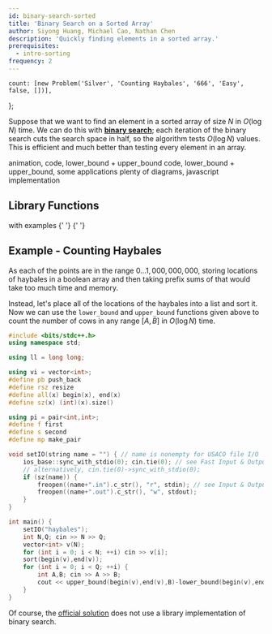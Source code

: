 ```yaml
---
id: binary-search-sorted
title: 'Binary Search on a Sorted Array'
author: Siyong Huang, Michael Cao, Nathan Chen
description: 'Quickly finding elements in a sorted array.'
prerequisites:
  - intro-sorting
frequency: 2
---
```



	count: [new Problem('Silver', 'Counting Haybales', '666', 'Easy', false, [])],
};

<!-- 	bubble: [
		new Problem(
			'HR',
			'Bubble Sort',
			'https://www.hackerrank.com/challenges/ctci-bubble-sort/problem',
			'Easy',
			false,
			[],
			'O(N^2)'
		),
		new Problem('Silver', 'Out of Sorts', '834', 'Very Hard', false, []),
	], -->

Suppose that we want to find an element in a sorted array of size $N$ in $O(\log N)$ time. We can do this with [**binary search**](https://en.wikipedia.org/wiki/Binary_search_algorithm); each iteration of the binary search cuts the search space in half, so the algorithm tests $O(\log N)$ values. This is efficient and much better than testing every element in an array.

<Resources>
	<Resource source="CSA" title="Binary Search" url="binary_search" starred>
		animation, code, lower_bound + upper_bound
	</Resource>
	<Resource source="CPH" title="3.3 - Binary Search" starred>
		code, lower_bound + upper_bound, some applications
	</Resource>
	<Resource
		source="KA@KhanAcademy"
		title="Binary Search"
		url="https://www.khanacademy.org/computing/computer-science/algorithms/binary-search/a/binary-search"
	>
		plenty of diagrams, javascript implementation
	</Resource>
</Resources>

<!-- 	<Resource source="GFG" title="Binary Search" url="binary-search"></Resource> -->

## Library Functions

<LanguageSection>

<CPPSection>

<Resources>
	<Resource
		source="CPP"
		url="http://www.cplusplus.com/reference/algorithm/lower_bound/"
		title="lower_bound, upper_bound"
		starred
	>
		with examples
	</Resource>
</Resources>

</CPPSection>

<JavaSection>

<Resources>
	<Resource
		source="JAVA"
		url="https://docs.oracle.com/javase/7/docs/api/java/util/Arrays.html#binarySearch(int[],%20int)"
		title="Arrays.binarySearch"
	>
		{' '}
	</Resource>
	<Resource
		source="JAVA"
		url="https://docs.oracle.com/javase/7/docs/api/java/util/Collections.html#binarySearch(java.util.List,%20T)"
		title="Collections.binarySearch"
	>
		{' '}
	</Resource>
</Resources>

</JavaSection>

</LanguageSection>

<!-- ## Coordinate Compression

A related topic is **coordinate compression**, which takes some points and reassigns them to remove wasted space. -->

## Example - Counting Haybales

<FocusProblem problem={problems.count[0]} />

<!-- > Farmer John has just arranged his $N$ haybales $(1\le N \le 100,000)$ at various points along the one-dimensional road running across his farm. To make sure they are spaced out appropriately, please help him answer $Q$ queries ($1 \le Q \le 100,000$), each asking for the number of haybales within a specific interval along the road. -->

As each of the points are in the range $0 \ldots 1,000,000,000$, storing locations of haybales in a boolean array and then taking prefix sums of that would take too much time and memory.

Instead, let's place all of the locations of the haybales into a list and sort it. Now we can use the `lower_bound` and `upper_bound` functions given above to count the number of cows in any range $[A,B]$ in $O(\log N)$ time.

<LanguageSection>

<CPPSection>

```cpp
#include <bits/stdc++.h>
using namespace std;

using ll = long long;

using vi = vector<int>;
#define pb push_back
#define rsz resize
#define all(x) begin(x), end(x)
#define sz(x) (int)(x).size()

using pi = pair<int,int>;
#define f first
#define s second
#define mp make_pair

void setIO(string name = "") { // name is nonempty for USACO file I/O
	ios_base::sync_with_stdio(0); cin.tie(0); // see Fast Input & Output
	// alternatively, cin.tie(0)->sync_with_stdio(0);
	if (sz(name)) {
		freopen((name+".in").c_str(), "r", stdin); // see Input & Output
		freopen((name+".out").c_str(), "w", stdout);
	}
}

int main() {
	setIO("haybales");
	int N,Q; cin >> N >> Q;
	vector<int> v(N);
	for (int i = 0; i < N; ++i) cin >> v[i];
	sort(begin(v),end(v));
	for (int i = 0; i < Q; ++i) {
		int A,B; cin >> A >> B;
		cout << upper_bound(begin(v),end(v),B)-lower_bound(begin(v),end(v),A) << "\n";
	}
}
```

</CPPSection>

</LanguageSection>

Of course, the [official solution](http://www.usaco.org/current/data/sol_haybales_silver_dec16.html) does not use a library implementation of binary search.
